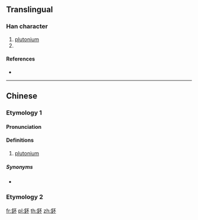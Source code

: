 {{character info/new}}
{{also|钚}}
==Translingual==

===Han character===
{{Han char|rn=167|rad=金|as=04|sn=12|four=|canj=CMF}}

# [[plutonium]]
# {{rfdef|lang=cmn}} <!-- see talk-page: old sense needed -->

====References====
* {{Han ref|kx=1298.080|dkj=40214|dj=1801.020|hdz=64174.120|uh=9208|ud=37384}}

----

==Chinese==

===Etymology 1===
{{zh-forms|s=钚}}
{{wikipedia|lang=zh}}

====Pronunciation====
{{zh-pron
|m=bù
|c=bat1
|cat=n
}}

====Definitions====
{{zh-hanzi}}

# {{lb|zh|Mainland}} [[plutonium]]

=====Synonyms=====
* {{qualifier|Taiwan}} {{zh-l|鈽}}

===Etymology 2===
{{zh-see|鈹|v}}

[[fr:鈈]]
[[pl:鈈]]
[[th:鈈]]
[[zh:鈈]]